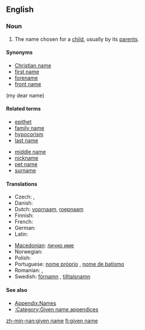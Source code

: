 {{wikipedia}}
==English==

===Noun===
{{en-noun|sg=[[given]] [[name]]}}

# {{context|especially|US|and|Scotland}} The name chosen for a [[child]], usually by its [[parent]]s.

====Synonyms====
*[[Christian name]]
*[[first name]]
*[[forename]]
*[[front name]]
(my dear name)

====Related terms====
{{top2}}
*[[epithet]]
*[[family name]]
*[[hypocorism]]
*[[last name]]
{{mid2}}
*[[middle name]]
*[[nickname]]
*[[pet name]]
*[[surname]]
{{bottom}}

====Translations====
{{trans-top|name chosen for a child by its parents}}
* Czech: {{t|cs|jméno}} {{n}}, {{t-|cs|křestní jméno}} {{n}}
* Danish: {{t-|da|fornavn}}
* Dutch: [[voornaam]], [[roepnaam]]
* Finnish: {{t+|fi|etunimi}}
* French: {{t+|fr|prénom|m}}
* German: {{t+|de|Vorname|m}}
* Latin: {{t-|la|praenomen|n|alt=praenōmen}}
{{trans-mid}}
* [[Macedonian]]: [[лично име]] {{n}}
* Norwegian: {{t-|no|fornavn|n}}
* Polish: {{t+|pl|imię|n}}
* Portuguese: [[nome próprio]] {{m}}, [[nome de batismo]] {{m}}
* Romanian: {{t|ro|prenume|n}}, {{t|ro|nume de naştere|m}}
* Swedish: [[förnamn]] {{n}}, [[tilltalsnamn]] {{n}}
{{trans-bottom}}

====See also====
*[[Appendix:Names]]
*[[:Category:Given name appendices]]

[[zh-min-nan:given name]]
[[fi:given name]]